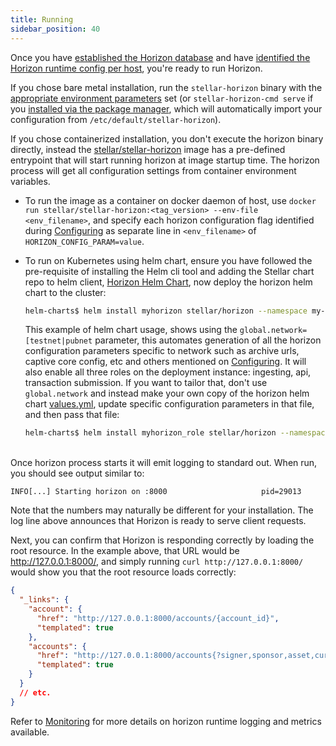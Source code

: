 ```yaml
---
title: Running
sidebar_position: 40
---
```



Once you have [established the Horizon database](./configuring.mdx#initialize-horizon-database) and have [identified the Horizon runtime config per host](./configuring.mdx#pre-requisites), you're ready to run Horizon.

If you chose bare metal installation, run the `stellar-horizon` binary with the [appropriate environment parameters](./configuring.mdx#parameters) set (or `stellar-horizon-cmd serve` if you [installed via the package manager](./installing.mdx#package-manager), which will automatically import your configuration from `/etc/default/stellar-horizon`).

If you chose containerized installation, you don't execute the horizon binary directly, instead the [stellar/stellar-horizon](https://hub.docker.com/r/stellar/stellar-horizon) image has a pre-defined entrypoint that will start running horizon at image startup time. The horizon process will get all configuration settings from container environment variables.

- To run the image as a container on docker daemon of host, use `docker run stellar/stellar-horizon:<tag_version> --env-file <env_filename>`, and specify each horizon configuration flag identified during [Configuring](./configuring.mdx) as separate line in `<env_filename>` of `HORIZON_CONFIG_PARAM=value`.

- To run on Kubernetes using helm chart, ensure you have followed the pre-requisite of installing the Helm cli tool and adding the Stellar chart repo to helm client, [Horizon Helm Chart](./installing.mdx#helm-chart-installation), now deploy the horizon helm chart to the cluster:

    <CodeExample>

  ```bash
  helm-charts$ helm install myhorizon stellar/horizon --namespace my-horizon-namespace-on-cluster --set global.image:horizon:tag=2.26.1 --set global.network=testnet
  ```

    </CodeExample>

  This example of helm chart usage, shows using the `global.network=[testnet|pubnet` parameter, this automates generation of all the horizon configuration parameters specific to network such as archive urls, captive core config, etc and others mentioned on [Configuring](./configuring.mdx). It will also enable all three roles on the deployment instance: ingesting, api, transaction submission. If you want to tailor that, don't use `global.network` and instead make your own copy of the horizon helm chart [values.yml](https://github.com/stellar/helm-charts/blob/main/charts/horizon/values.yaml), update specific configuration parameters in that file, and then pass that file:

    <CodeExample>

  ```bash
  helm-charts$ helm install myhorizon_role stellar/horizon --namespace my-horizon-namespace-on-cluster -f values.yaml
  ```

    </CodeExample>

<br />
Once horizon process starts it will emit logging to standard out. When run, you should
see output similar to:

<CodeExample>

```
INFO[...] Starting horizon on :8000                     pid=29013
```

</CodeExample>

Note that the numbers may naturally be different for your installation. The log line above announces that Horizon is ready to serve client requests.

Next, you can confirm that Horizon is responding correctly by loading the root resource. In the example above, that URL would be http://127.0.0.1:8000/, and simply running `curl http://127.0.0.1:8000/` would show you that the root resource loads correctly:

<CodeExample>

```json
{
  "_links": {
    "account": {
      "href": "http://127.0.0.1:8000/accounts/{account_id}",
      "templated": true
    },
    "accounts": {
      "href": "http://127.0.0.1:8000/accounts{?signer,sponsor,asset,cursor,limit,order}",
      "templated": true
    }
  }
  // etc.
}
```

</CodeExample>

Refer to [Monitoring](./monitoring.mdx) for more details on horizon runtime logging and metrics available.
